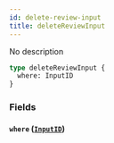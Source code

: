 ```yaml
---
id: delete-review-input
title: deleteReviewInput
---
```


No description

```graphql
type deleteReviewInput {
  where: InputID
}
```

### Fields

#### `where` ([`InputID`](/v1/inputs/input-id))
